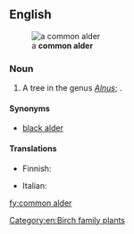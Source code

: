 ==English==
{{wikipedia}}
[[File:Alnus glutinosa 011.jpg|thumb|a '''common alder''']]

===Noun===
{{en-noun|~}}

# A tree in the genus ''[[Alnus]]''; {{taxlink|Alnus glutinosa|species|noshow=1|ver=160928}}.

====Synonyms====
* [[black alder]]

====Translations====
{{trans-see|black alder}}
{{trans-top|Alnus glutinosa}}
* Finnish: {{t+|fi|tervaleppä}}
{{trans-mid}}
* Italian: {{t|it|ontano comune|m}}
{{trans-bottom}}

[[Category:en:Birch family plants]]
[[fy:common alder]]